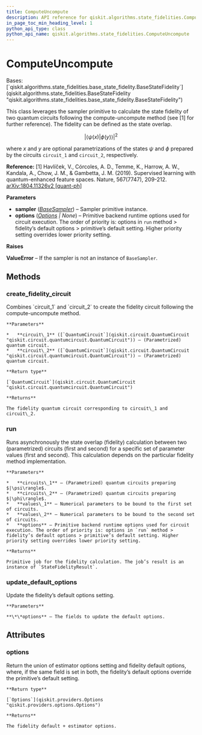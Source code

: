 ```yaml
---
title: ComputeUncompute
description: API reference for qiskit.algorithms.state_fidelities.ComputeUncompute
in_page_toc_min_heading_level: 1
python_api_type: class
python_api_name: qiskit.algorithms.state_fidelities.ComputeUncompute
---
```


# ComputeUncompute

<Class id="qiskit.algorithms.state_fidelities.ComputeUncompute" github="https://github.com/qiskit/qiskit/tree/stable/0.23/qiskit/algorithms/state_fidelities/compute_uncompute.py" signature="ComputeUncompute(sampler, options=None)">
  Bases: [`qiskit.algorithms.state_fidelities.base_state_fidelity.BaseStateFidelity`](qiskit.algorithms.state_fidelities.BaseStateFidelity "qiskit.algorithms.state_fidelities.base_state_fidelity.BaseStateFidelity")

  This class leverages the sampler primitive to calculate the state fidelity of two quantum circuits following the compute-uncompute method (see \[1] for further reference). The fidelity can be defined as the state overlap.

$$
|\langle\psi(x)|\phi(y)\rangle|^2
$$

  where $x$ and $y$ are optional parametrizations of the states $\psi$ and $\phi$ prepared by the circuits `circuit_1` and `circuit_2`, respectively.

  **Reference:** \[1] Havlíček, V., Córcoles, A. D., Temme, K., Harrow, A. W., Kandala, A., Chow, J. M., & Gambetta, J. M. (2019). Supervised learning with quantum-enhanced feature spaces. Nature, 567(7747), 209-212. [arXiv:1804.11326v2 \[quant-ph\]](https://arxiv.org/pdf/1804.11326.pdf)

  **Parameters**

  *   **sampler** ([*BaseSampler*](qiskit.primitives.BaseSampler "qiskit.primitives.BaseSampler")) – Sampler primitive instance.
  *   **options** ([*Options*](qiskit.providers.Options "qiskit.providers.Options") *| None*) – Primitive backend runtime options used for circuit execution. The order of priority is: options in `run` method > fidelity’s default options > primitive’s default setting. Higher priority setting overrides lower priority setting.

  **Raises**

  **ValueError** – If the sampler is not an instance of `BaseSampler`.

  ## Methods

  ### create\_fidelity\_circuit

  <Function id="qiskit.algorithms.state_fidelities.ComputeUncompute.create_fidelity_circuit" name="create_fidelity_circuit" signature="ComputeUncompute.create_fidelity_circuit(circuit_1, circuit_2)">
    Combines `circuit_1` and `circuit_2` to create the fidelity circuit following the compute-uncompute method.

    **Parameters**

    *   **circuit\_1** ([`QuantumCircuit`](qiskit.circuit.QuantumCircuit "qiskit.circuit.quantumcircuit.QuantumCircuit")) – (Parametrized) quantum circuit.
    *   **circuit\_2** ([`QuantumCircuit`](qiskit.circuit.QuantumCircuit "qiskit.circuit.quantumcircuit.QuantumCircuit")) – (Parametrized) quantum circuit.

    **Return type**

    [`QuantumCircuit`](qiskit.circuit.QuantumCircuit "qiskit.circuit.quantumcircuit.QuantumCircuit")

    **Returns**

    The fidelity quantum circuit corresponding to circuit\_1 and circuit\_2.
  </Function>

  ### run

  <Function id="qiskit.algorithms.state_fidelities.ComputeUncompute.run" name="run" signature="ComputeUncompute.run(circuits_1, circuits_2, values_1=None, values_2=None, **options)">
    Runs asynchronously the state overlap (fidelity) calculation between two (parametrized) circuits (first and second) for a specific set of parameter values (first and second). This calculation depends on the particular fidelity method implementation.

    **Parameters**

    *   **circuits\_1** – (Parametrized) quantum circuits preparing $|\psi\rangle$.
    *   **circuits\_2** – (Parametrized) quantum circuits preparing $|\phi\rangle$.
    *   **values\_1** – Numerical parameters to be bound to the first set of circuits.
    *   **values\_2** – Numerical parameters to be bound to the second set of circuits.
    *   **options** – Primitive backend runtime options used for circuit execution. The order of priority is: options in `run` method > fidelity’s default options > primitive’s default setting. Higher priority setting overrides lower priority setting.

    **Returns**

    Primitive job for the fidelity calculation. The job’s result is an instance of `StateFidelityResult`.
  </Function>

  ### update\_default\_options

  <Function id="qiskit.algorithms.state_fidelities.ComputeUncompute.update_default_options" name="update_default_options" signature="ComputeUncompute.update_default_options(**options)">
    Update the fidelity’s default options setting.

    **Parameters**

    **\*\*options** – The fields to update the default options.
  </Function>

  ## Attributes

  ### options

  <Attribute id="qiskit.algorithms.state_fidelities.ComputeUncompute.options" name="options">
    Return the union of estimator options setting and fidelity default options, where, if the same field is set in both, the fidelity’s default options override the primitive’s default setting.

    **Return type**

    [`Options`](qiskit.providers.Options "qiskit.providers.options.Options")

    **Returns**

    The fidelity default + estimator options.
  </Attribute>
</Class>

